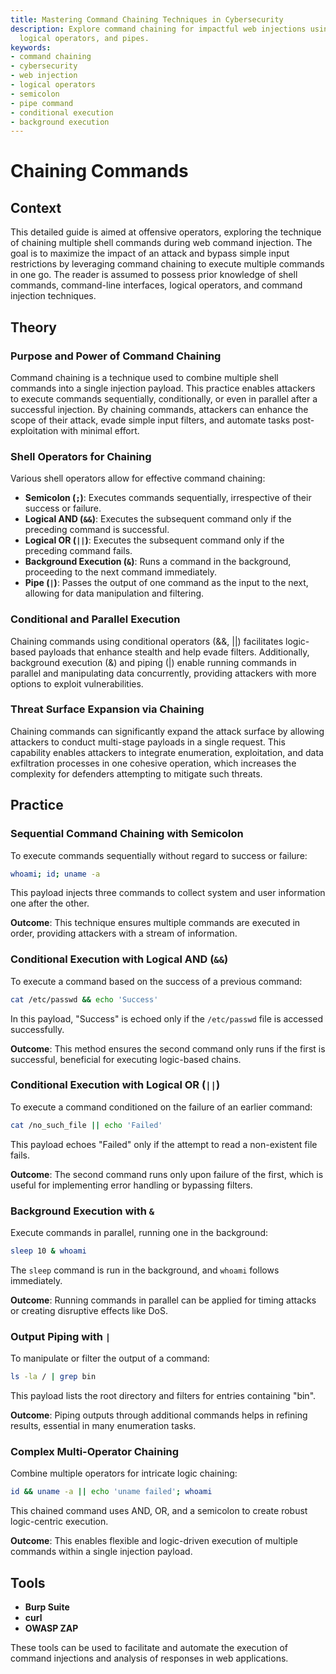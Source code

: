 ```yaml
---
title: Mastering Command Chaining Techniques in Cybersecurity
description: Explore command chaining for impactful web injections using semicolon,
  logical operators, and pipes.
keywords:
- command chaining
- cybersecurity
- web injection
- logical operators
- semicolon
- pipe command
- conditional execution
- background execution
---
```


# Chaining Commands

## Context

This detailed guide is aimed at offensive operators, exploring the technique of chaining multiple shell commands during web command injection. The goal is to maximize the impact of an attack and bypass simple input restrictions by leveraging command chaining to execute multiple commands in one go. The reader is assumed to possess prior knowledge of shell commands, command-line interfaces, logical operators, and command injection techniques.

## Theory

### Purpose and Power of Command Chaining

Command chaining is a technique used to combine multiple shell commands into a single injection payload. This practice enables attackers to execute commands sequentially, conditionally, or even in parallel after a successful injection. By chaining commands, attackers can enhance the scope of their attack, evade simple input filters, and automate tasks post-exploitation with minimal effort.

### Shell Operators for Chaining

Various shell operators allow for effective command chaining:

- **Semicolon (`;`)**: Executes commands sequentially, irrespective of their success or failure.
- **Logical AND (`&&`)**: Executes the subsequent command only if the preceding command is successful.
- **Logical OR (`||`)**: Executes the subsequent command only if the preceding command fails.
- **Background Execution (`&`)**: Runs a command in the background, proceeding to the next command immediately.
- **Pipe (`|`)**: Passes the output of one command as the input to the next, allowing for data manipulation and filtering.

### Conditional and Parallel Execution

Chaining commands using conditional operators (&&, ||) facilitates logic-based payloads that enhance stealth and help evade filters. Additionally, background execution (&) and piping (|) enable running commands in parallel and manipulating data concurrently, providing attackers with more options to exploit vulnerabilities.

### Threat Surface Expansion via Chaining

Chaining commands can significantly expand the attack surface by allowing attackers to conduct multi-stage payloads in a single request. This capability enables attackers to integrate enumeration, exploitation, and data exfiltration processes in one cohesive operation, which increases the complexity for defenders attempting to mitigate such threats.

## Practice

### Sequential Command Chaining with Semicolon

To execute commands sequentially without regard to success or failure:

```bash
whoami; id; uname -a
```

This payload injects three commands to collect system and user information one after the other.

**Outcome**: This technique ensures multiple commands are executed in order, providing attackers with a stream of information.

### Conditional Execution with Logical AND (`&&`)

To execute a command based on the success of a previous command:

```bash
cat /etc/passwd && echo 'Success'
```

In this payload, "Success" is echoed only if the `/etc/passwd` file is accessed successfully.

**Outcome**: This method ensures the second command only runs if the first is successful, beneficial for executing logic-based chains.

### Conditional Execution with Logical OR (`||`)

To execute a command conditioned on the failure of an earlier command:

```bash
cat /no_such_file || echo 'Failed'
```

This payload echoes "Failed" only if the attempt to read a non-existent file fails.

**Outcome**: The second command runs only upon failure of the first, which is useful for implementing error handling or bypassing filters.

### Background Execution with `&`

Execute commands in parallel, running one in the background:

```bash
sleep 10 & whoami
```

The `sleep` command is run in the background, and `whoami` follows immediately.

**Outcome**: Running commands in parallel can be applied for timing attacks or creating disruptive effects like DoS.

### Output Piping with `|`

To manipulate or filter the output of a command:

```bash
ls -la / | grep bin
```

This payload lists the root directory and filters for entries containing "bin".

**Outcome**: Piping outputs through additional commands helps in refining results, essential in many enumeration tasks.

### Complex Multi-Operator Chaining

Combine multiple operators for intricate logic chaining:

```bash
id && uname -a || echo 'uname failed'; whoami
```

This chained command uses AND, OR, and a semicolon to create robust logic-centric execution.

**Outcome**: This enables flexible and logic-driven execution of multiple commands within a single injection payload.

## Tools

- **Burp Suite**
- **curl**
- **OWASP ZAP** 

These tools can be used to facilitate and automate the execution of command injections and analysis of responses in web applications.